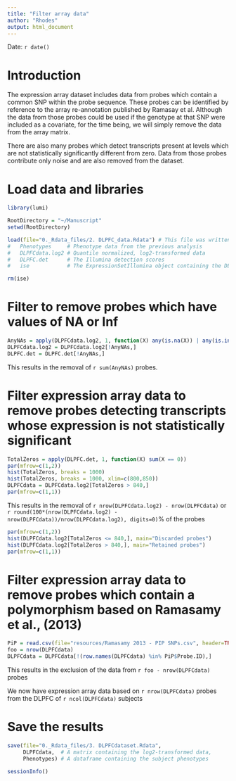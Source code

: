 ---
title: "Filter array data"
author: "Rhodes"
output: html_document
---
Date: `r date()`

# Introduction
The expression array dataset includes data from probes which contain a common SNP within the probe sequence. These probes can be identified by reference to the array re-annotation published by Ramasay et al. Although the data from those probes could be used if the genotype at that SNP were included as a covariate, for the time being, we will simply remove the data from the array matrix.

There are also many probes which detect transcripts present at levels which are not statistically significantly different from zero. Data from those probes contribute only noise and are also removed from the dataset.

# Load data and libraries
```{r Load_data_and_libraries, cache=FALSE, message=FALSE}
library(lumi)

RootDirectory = "~/Manuscript"
setwd(RootDirectory)

load(file="0._Rdata_files/2. DLPFC_data.Rdata") # This file was written by analysis 2. Contains:
#   Phenotypes     # Phenotype data from the previous analysis
#   DLPFCdata.log2 # Quantile normalized, log2-transformed data
#   DLPFC.det      # The Illumina detection scores
#   ise            # The ExpressionSetIllumina object containing the DLPFC data 

rm(ise)
```

# Filter to remove probes which have values of NA or Inf
```{r Remove_NA, cache=FALSE}
AnyNAs = apply(DLPFCdata.log2, 1, function(X) any(is.na(X)) | any(is.infinite(X)))
DLPFCdata.log2 = DLPFCdata.log2[!AnyNAs,]
DLPFC.det = DLPFC.det[!AnyNAs,]
```

This results in the removal of `r sum(AnyNAs)` probes.

# Filter expression array data to remove probes detecting transcripts whose expression is not statistically significant
```{r Filter_based_on_DLPFC.det, cache=FALSE}
TotalZeros = apply(DLPFC.det, 1, function(X) sum(X == 0))
par(mfrow=c(1,2))
hist(TotalZeros, breaks = 1000)
hist(TotalZeros, breaks = 1000, xlim=c(800,850))
DLPFCdata = DLPFCdata.log2[TotalZeros > 840,]
par(mfrow=c(1,1))
```

This results in the removal of `r nrow(DLPFCdata.log2) - nrow(DLPFCdata)` or `r round(100*(nrow(DLPFCdata.log2) - nrow(DLPFCdata))/nrow(DLPFCdata.log2), digits=0)`% of the probes

```{r Histogram_of_discarded_probes, cache=FALSE}
par(mfrow=c(1,2))
hist(DLPFCdata.log2[TotalZeros <= 840,], main="Discarded probes")
hist(DLPFCdata.log2[TotalZeros > 840,], main="Retained probes")
par(mfrow=c(1,1))
```

# Filter expression array data to remove probes which contain a polymorphism based on Ramasamy et al., (2013)
```{r Remove_probes_containing_SNPs, cache=FALSE}
PiP = read.csv(file="resources/Ramasamy 2013 - PIP SNPs.csv", header=TRUE)
foo = nrow(DLPFCdata)
DLPFCdata = DLPFCdata[!(row.names(DLPFCdata) %in% PiP$Probe.ID),]
```
This results in the exclusion of the data from `r foo - nrow(DLPFCdata)` probes

We now have expression array data based on `r nrow(DLPFCdata)` probes from the DLPFC of `r ncol(DLPFCdata)` subjects

# Save the results 
```{r Save_results}
save(file="0._Rdata_files/3. DLPFCdataset.Rdata",
     DLPFCdata,  # A matrix containing the log2-transformed data,
     Phenotypes) # A dataframe containing the subject phenotypes 
```


```{r SessionInfo}
sessionInfo()
```
